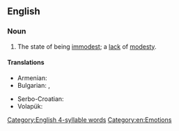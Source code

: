 ==English==

===Noun===
{{en-noun|-|immodesties}}

# The state of being [[immodest]]; a [[lack]] of [[modesty]].

====Translations====
{{trans-top|state of being immodest}}
* Armenian: {{t+|hy|անհամեստություն}}
* Bulgarian: {{t+|bg|безсрамие|n}}, {{t|bg|неприличие|n}}
{{trans-mid}}
* Serbo-Croatian: {{t+|sh|nèskromnōst|f}}
* Volapük: {{t+|vo|nepued}}
{{trans-bottom}}

[[Category:English 4-syllable words]]
[[Category:en:Emotions]]